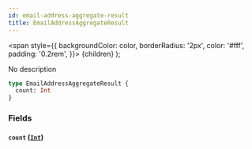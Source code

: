 ```yaml
---
id: email-address-aggregate-result
title: EmailAddressAggregateResult
---
```


<span
style={{
      backgroundColor: color,
      borderRadius: '2px',
      color: '#fff',
      padding: '0.2rem',
    }}>
{children}
</span>
);

No description

```graphql
type EmailAddressAggregateResult {
  count: Int
}
```

### Fields

#### `count` ([`Int`](/docs/schema/scalars/int))
